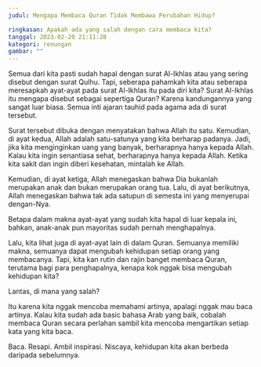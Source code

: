 ```yaml
---
judul: Mengapa Membaca Quran Tidak Membawa Perubahan Hidup?

ringkasan: Apakah ada yang salah dengan cara membaca kita?
tanggal: 2023-02-20 21:11:28
kategori: renungan
gambar: ""
---
```


Semua dari kita pasti sudah hapal dengan surat Al-Ikhlas atau yang sering disebut dengan surat Qulhu. Tapi, seberapa pahamkah kita atau seberapa meresapkah ayat-ayat pada surat Al-Ikhlas itu pada diri kita? Surat Al-Ikhlas itu mengapa disebut sebagai sepertiga Quran? Karena kandungannya yang sangat luar biasa. Semua inti ajaran tauhid pada agama ada di surat tersebut.

Surat tersebut dibuka dengan menyatakan bahwa Allah itu satu. Kemudian, di ayat kedua, Allah adalah satu-satunya yang kita berharap padanya. Jadi, jika kita menginginkan uang yang banyak, berharapnya hanya kepada Allah. Kalau kita ingin senantiasa sehat, berharapnya hanya kepada Allah. Ketika kita sakit dan ingin diberi kesehatan, mintalah ke Allah.

Kemudian, di ayat ketiga, Allah menegaskan bahwa Dia bukanlah merupakan anak dan bukan merupakan orang tua. Lalu, di ayat berikutnya, Allah menegaskan bahwa tak ada satupun di semesta ini yang menyerupai dengan-Nya.

Betapa dalam makna ayat-ayat yang sudah kita hapal di luar kepala ini, bahkan, anak-anak pun mayoritas sudah pernah menghapalnya.

Lalu, kita lihat juga di ayat-ayat lain di dalam Quran. Semuanya memiliki makna, semuanya dapat mengubah kehidupan setiap orang yang membacanya. Tapi, kita kan rutin dan rajin banget membaca Quran, terutama bagi para penghapalnya, kenapa kok nggak bisa mengubah kehidupan kita?

Lantas, di mana yang salah?

Itu karena kita nggak mencoba memahami artinya, apalagi nggak mau baca artinya. Kalau kita sudah ada basic bahasa Arab yang baik, cobalah membaca Quran secara perlahan sambil kita mencoba mengartikan setiap kata yang kita baca.

Baca. Resapi. Ambil inspirasi. Niscaya, kehidupan kita akan berbeda daripada sebelumnya.
